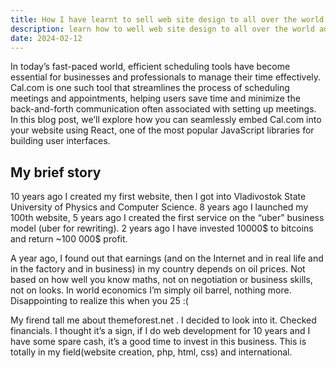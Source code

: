 ```yaml
---
title: How I have learnt to sell web site design to all over the world and can also sell yours.
description: learn how to well web site design to all over the world and can also sell yours.
date: 2024-02-12
---
```


In today’s fast-paced world, efficient scheduling tools have become essential for businesses and professionals to manage their time effectively. Cal.com is one such tool that streamlines the process of scheduling meetings and appointments, helping users save time and minimize the back-and-forth communication often associated with setting up meetings. In this blog post, we’ll explore how you can seamlessly embed Cal.com into your website using React, one of the most popular JavaScript libraries for building user interfaces.

## My brief story

10 years ago I created my first website, then I got into Vladivostok State University of Physics and Computer Science. 8 years ago I launched my 100th website, 5 years ago I created the first service on the “uber” business model (uber for rewriting). 2 years ago I have invested 10000$ to bitcoins and return ~100 000$ profit.

A year ago, I found out that earnings (and on the Internet and in real life and in the factory and in business) in my country depends on oil prices. Not based on how well you know maths, not on negotiation or business skills, not on looks. In world economics I’m simply oil barrel, nothing more. Disappointing to realize this when you 25 :(

My firend tall me about themeforest.net . I decided to look into it. Checked financials. I thought it’s a sign, if I do web development for 10 years and I have some spare cash, it’s a good time to invest in this business. This is totally in my field(website creation, php, html, css) and international.
